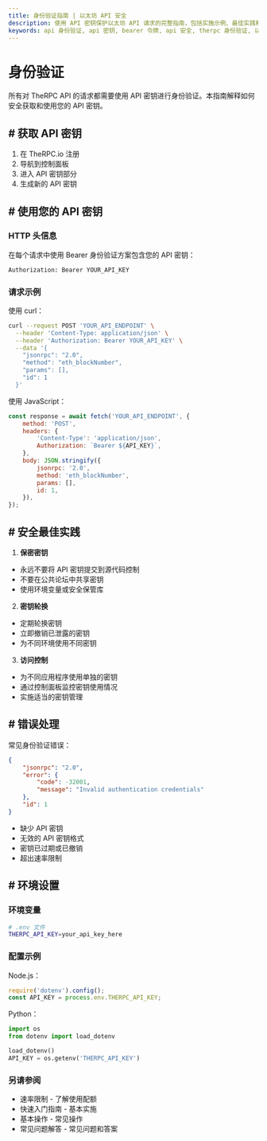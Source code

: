 ```yaml
---
title: 身份验证指南 | 以太坊 API 安全
description: 使用 API 密钥保护以太坊 API 请求的完整指南，包括实施示例、最佳实践和安全建议
keywords: api 身份验证, api 密钥, bearer 令牌, api 安全, therpc 身份验证, 以太坊 api 安全, 区块链 api 安全, 安全 api 访问, 以太坊 api 密钥管理, web3 身份验证
---
```


# 身份验证

所有对 TheRPC API 的请求都需要使用 API 密钥进行身份验证。本指南解释如何安全获取和使用您的 API 密钥。

## # 获取 API 密钥

1. 在 TheRPC.io 注册
2. 导航到控制面板
3. 进入 API 密钥部分
4. 生成新的 API 密钥

## # 使用您的 API 密钥

### HTTP 头信息

在每个请求中使用 Bearer 身份验证方案包含您的 API 密钥：

```bash
Authorization: Bearer YOUR_API_KEY
```

### 请求示例

使用 curl：

```bash
curl --request POST 'YOUR_API_ENDPOINT' \
  --header 'Content-Type: application/json' \
  --header 'Authorization: Bearer YOUR_API_KEY' \
  --data '{
    "jsonrpc": "2.0",
    "method": "eth_blockNumber",
    "params": [],
    "id": 1
  }'
```

使用 JavaScript：

```javascript
const response = await fetch('YOUR_API_ENDPOINT', {
	method: 'POST',
	headers: {
		'Content-Type': 'application/json',
		Authorization: `Bearer ${API_KEY}`,
	},
	body: JSON.stringify({
		jsonrpc: '2.0',
		method: 'eth_blockNumber',
		params: [],
		id: 1,
	}),
});
```

## # 安全最佳实践

1. **保密密钥**

- 永远不要将 API 密钥提交到源代码控制
- 不要在公共论坛中共享密钥
- 使用环境变量或安全保管库

2. **密钥轮换**

- 定期轮换密钥
- 立即撤销已泄露的密钥
- 为不同环境使用不同密钥

3. **访问控制**

- 为不同应用程序使用单独的密钥
- 通过控制面板监控密钥使用情况
- 实施适当的密钥管理

## # 错误处理

常见身份验证错误：

```json
{
	"jsonrpc": "2.0",
	"error": {
		"code": -32001,
		"message": "Invalid authentication credentials"
	},
	"id": 1
}
```

- 缺少 API 密钥
- 无效的 API 密钥格式
- 密钥已过期或已撤销
- 超出速率限制

## # 环境设置

### 环境变量

```bash
# .env 文件
THERPC_API_KEY=your_api_key_here
```

### 配置示例

Node.js：

```javascript
require('dotenv').config();
const API_KEY = process.env.THERPC_API_KEY;
```

Python：

```python
import os
from dotenv import load_dotenv

load_dotenv()
API_KEY = os.getenv('THERPC_API_KEY')
```

### 另请参阅

- <Link to="/docs/ethereum/rate-limits" title="API 使用限制和配额指南">速率限制</Link> - 了解使用配额
- <Link to="/docs/ethereum/quick-start" title="快速开始使用以太坊 API">快速入门指南</Link> - 基本实施
- <Link to="/docs/ethereum/basic-operations" title="以太坊区块链交互的常见操作">基本操作</Link> - 常见操作
- <Link to="/docs/ethereum/faq" title="关于以太坊 API 使用的常见问题">常见问题解答</Link> - 常见问题和答案
